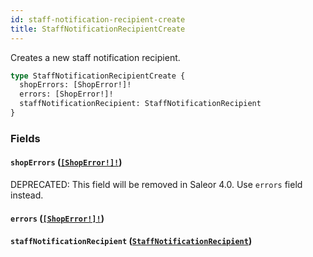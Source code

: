 ```yaml
---
id: staff-notification-recipient-create
title: StaffNotificationRecipientCreate
---
```


Creates a new staff notification recipient.

```graphql
type StaffNotificationRecipientCreate {
  shopErrors: [ShopError!]!
  errors: [ShopError!]!
  staffNotificationRecipient: StaffNotificationRecipient
}
```

### Fields

#### `shopErrors` ([`[ShopError!]!`](../../../developer/api-reference/objects/shop-error))

<span class="badge badge--warning">DEPRECATED: This field will be removed in Saleor 4.0. Use `errors` field instead.</span>

#### `errors` ([`[ShopError!]!`](../../../developer/api-reference/objects/shop-error))

#### `staffNotificationRecipient` ([`StaffNotificationRecipient`](../../../developer/api-reference/objects/staff-notification-recipient))
